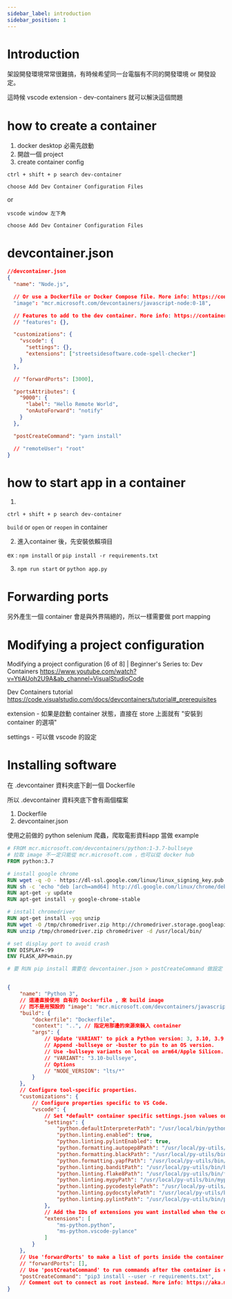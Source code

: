 ```yaml
---
sidebar_label: introduction
sidebar_position: 1
---
```


# Introduction

架設開發環境常常很難搞，有時候希望同一台電腦有不同的開發環境 or 開發設定。

這時候 vscode extension - dev-containers 就可以解決這個問題

# how to create a container

1. docker desktop 必需先啟動
2. 開啟一個 project
3. create container config

`ctrl + shift + p search dev-container `

`choose Add Dev Container Configuration Files`

or

`vscode window 左下角`

`choose Add Dev Container Configuration Files`

# devcontainer.json

```json
//devcontainer.json
{
  "name": "Node.js",

  // Or use a Dockerfile or Docker Compose file. More info: https://containers.dev/guide/dockerfile
  "image": "mcr.microsoft.com/devcontainers/javascript-node:0-18",

  // Features to add to the dev container. More info: https://containers.dev/features.
  // "features": {},

  "customizations": {
    "vscode": {
      "settings": {},
      "extensions": ["streetsidesoftware.code-spell-checker"]
    }
  },

  // "forwardPorts": [3000],

  "portsAttributes": {
    "9000": {
      "label": "Hello Remote World",
      "onAutoForward": "notify"
    }
  },

  "postCreateCommand": "yarn install"

  // "remoteUser": "root"
}
```

# how to start app in a container

1. 

`ctrl + shift + p search dev-container `

`build` or `open` or `reopen` in container 

2. 進入container 後，先安裝依賴項目

ex : `npm install` or `pip install -r requirements.txt`

3. `npm run start` or `python app.py`

# Forwarding ports

另外產生一個 container 會是與外界隔絕的，所以一樣需要做 port mapping

# Modifying a project configuration

Modifying a project configuration [6 of 8] | Beginner's Series to: Dev Containers
https://www.youtube.com/watch?v=YtiAUoh2U9A&ab_channel=VisualStudioCode

Dev Containers tutorial
https://code.visualstudio.com/docs/devcontainers/tutorial#_prerequisites

extension - 如果是啟動 container 狀態，直接在 store 上面就有 "安裝到 container 的選項"

settings - 可以做 vscode 的設定

# Installing software
在 .devcontainer 資料夾底下創一個 Dockerfile

所以 .devcontainer 資料夾底下會有兩個檔案
1. Dockerfile
2. devcontainer.json

使用之前做的 python selenium 爬蟲，爬取電影資料app 當做 example

```dockerfile title=".devcontainer/Dockerfile"
# FROM mcr.microsoft.com/devcontainers/python:1-3.7-bullseye
# 拉取 image 不一定只能從 mcr.microsoft.com ，也可以從 docker hub
FROM python:3.7

# install google chrome
RUN wget -q -O - https://dl-ssl.google.com/linux/linux_signing_key.pub | apt-key add -
RUN sh -c 'echo "deb [arch=amd64] http://dl.google.com/linux/chrome/deb/ stable main" >> /etc/apt/sources.list.d/google-chrome.list'
RUN apt-get -y update
RUN apt-get install -y google-chrome-stable

# install chromedriver
RUN apt-get install -yqq unzip
RUN wget -O /tmp/chromedriver.zip http://chromedriver.storage.googleapis.com/`curl -sS chromedriver.storage.googleapis.com/LATEST_RELEASE`/chromedriver_linux64.zip
RUN unzip /tmp/chromedriver.zip chromedriver -d /usr/local/bin/

# set display port to avoid crash
ENV DISPLAY=:99
ENV FLASK_APP=main.py

# 要 RUN pip install 需要在 devcontainer.json > postCreateCommand 做設定
```

```json title=".devcontainer/devcontainer.json"

{
	"name": "Python 3",
	// 這邊直接使用 自有的 Dockerfile , 來 build image 
	// 而不是用預設的 "image": "mcr.microsoft.com/devcontainers/javascript-node:0-18",
	"build": {
		"dockerfile": "Dockerfile",
		"context": "..", // 指定用那邊的來源來裝入 container
		"args": {
			// Update 'VARIANT' to pick a Python version: 3, 3.10, 3.9, 3.8, 3.7, 3.6
			// Append -bullseye or -buster to pin to an OS version.
			// Use -bullseye variants on local on arm64/Apple Silicon.
			// "VARIANT": "3.10-bullseye",
			// Options
			// "NODE_VERSION": "lts/*"
		}
	},
	// Configure tool-specific properties.
	"customizations": {
		// Configure properties specific to VS Code.
		"vscode": {
			// Set *default* container specific settings.json values on container create.
			"settings": {
				"python.defaultInterpreterPath": "/usr/local/bin/python",
				"python.linting.enabled": true,
				"python.linting.pylintEnabled": true,
				"python.formatting.autopep8Path": "/usr/local/py-utils/bin/autopep8",
				"python.formatting.blackPath": "/usr/local/py-utils/bin/black",
				"python.formatting.yapfPath": "/usr/local/py-utils/bin/yapf",
				"python.linting.banditPath": "/usr/local/py-utils/bin/bandit",
				"python.linting.flake8Path": "/usr/local/py-utils/bin/flake8",
				"python.linting.mypyPath": "/usr/local/py-utils/bin/mypy",
				"python.linting.pycodestylePath": "/usr/local/py-utils/bin/pycodestyle",
				"python.linting.pydocstylePath": "/usr/local/py-utils/bin/pydocstyle",
				"python.linting.pylintPath": "/usr/local/py-utils/bin/pylint"
			},
			// Add the IDs of extensions you want installed when the container is created.
			"extensions": [
				"ms-python.python",
				"ms-python.vscode-pylance"
			]
		}
	},
	// Use 'forwardPorts' to make a list of ports inside the container available locally.
	// "forwardPorts": [],
	// Use 'postCreateCommand' to run commands after the container is created.
	"postCreateCommand": "pip3 install --user -r requirements.txt",
	// Comment out to connect as root instead. More info: https://aka.ms/vscode-remote/containers/non-root.
}
```